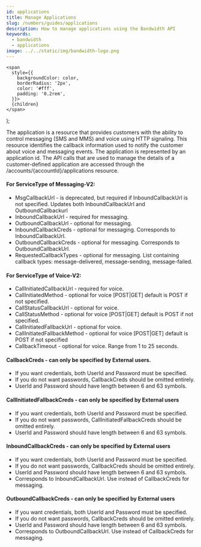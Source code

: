 ```yaml
---
id: applications
title: Manage Applications
slug: /numbers/guides/applications
description: How to manage applications using the Bandwidth API
keywords:
  - bandwidth
  - applications
image: ../../static/img/bandwidth-logo.png
---
```




    <span
      style={{
        backgroundColor: color,
        borderRadius: '2px',
        color: '#fff',
        padding: '0.2rem',
      }}>
      {children}
    </span>
  );

The application is a resource that provides customers with the ability to control messaging (SMS and MMS) and voice using HTTP signaling. This resource identifies the callback information used to notify the customer about voice and messaging events. The application is represented by an application id. The API calls that are used to manage the details of a customer-defined application are accessed through the /accounts/{accountId}/applications resource.

#### For ServiceType of Messaging-V2:
* MsgCallbackUrl - is deprecated, but required if InboundCallbackUrl is not specified. Updates both InboundCallbackUrl and OutboundCallbackurl
* InboundCallbackUrl - required for messaging.
* OutboundCallbackUrl - optional for messaging.
* InboundCallbackCreds - optional for messaging. Corresponds to InboundCallbackUrl.
* OutboundCallbackCreds - optional for messaging. Corresponds to OutboundCallbackUrl.
* RequestedCallbackTypes - optional for messaging. List containing callback types: message-delivered, message-sending, message-failed.

#### For ServiceType of Voice-V2:
* CallInitiatedCallbackUrl - required for voice.
* CallInitiatedMethod - optional for voice [POST|GET] default is POST if not specified.
* CallStatusCallbackUrl - optional for voice.
* CallStatusMethod - optional for voice [POST|GET] default is POST if not specified.
* CallInitiatedFallbackUrl - optional for voice.
* CallInitiatedFallbackMethod - optional for voice [POST|GET] default is POST if not specified
* CallbackTimeout - optional for voice. Range from 1 to 25 seconds.

#### CallbackCreds - can only be specified by External users.
* If you want credentials, both UserId and Password must be specified.
* If you do not want passwords, CallbackCreds should be omitted entirely.
* UserId and Password should have length between 6 and 63 symbols.

#### CallInitiatedFallbackCreds - can only be specified by External users
* If you want credentials, both UserId and Password must be specified.
* If you do not want passwords, CallInitiatedFallbackCreds should be omitted entirely.
* UserId and Password should have length between 6 and 63 symbols.

#### InboundCallbackCreds - can only be specified by External users
* If you want credentials, both UserId and Password must be specified.
* If you do not want passwords, CallbackCreds should be omitted entirely.
* UserId and Password should have length between 6 and 63 symbols.
* Corresponds to InboundCallbackUrl. Use instead of CallbackCreds for messaging.

#### OutboundCallbackCreds - can only be specified by External users
* If you want credentials, both UserId and Password must be specified.
* If you do not want passwords, CallbackCreds should be omitted entirely.
* UserId and Password should have length between 6 and 63 symbols.
* Corresponds to OutboundCallbackUrl. Use instead of CallbackCreds for messaging.